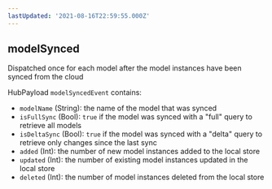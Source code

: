 ```yaml
---
lastUpdated: '2021-08-16T22:59:55.000Z'
---
```

## modelSynced

Dispatched once for each model after the model instances have been synced from the cloud

HubPayload `modelSyncedEvent` contains:
- `modelName` (String): the name of the model that was synced
- `isFullSync` (Bool): `true` if the model was synced with a "full" query to retrieve all models
- `isDeltaSync` (Bool): `true` if the model was synced with a "delta" query to retrieve only changes since the last sync
- `added` (Int): the number of new model instances added to the local store
- `updated` (Int): the number of existing model instances updated in the local store
- `deleted` (Int): the number of model instances deleted from the local store
